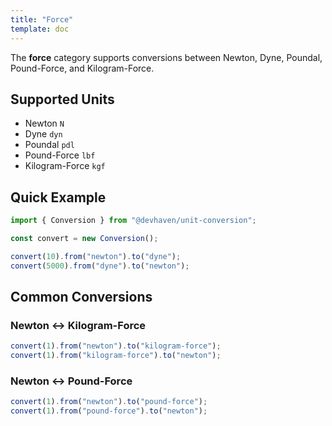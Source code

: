 ```yaml
---
title: "Force"
template: doc
---
```


The **force** category supports conversions between Newton, Dyne, Poundal, Pound-Force, and Kilogram-Force.

## Supported Units

- Newton `N`
- Dyne `dyn`
- Poundal `pdl`
- Pound-Force `lbf`
- Kilogram-Force `kgf`

## Quick Example

```ts
import { Conversion } from "@devhaven/unit-conversion";

const convert = new Conversion();

convert(10).from("newton").to("dyne");
convert(5000).from("dyne").to("newton");
```

## Common Conversions
### Newton ↔ Kilogram-Force
```ts
convert(1).from("newton").to("kilogram-force");
convert(1).from("kilogram-force").to("newton");
```

### Newton ↔ Pound-Force
```ts
convert(1).from("newton").to("pound-force");
convert(1).from("pound-force").to("newton");
```